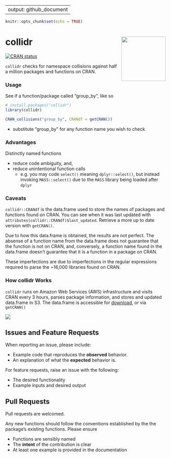 
---
output: github_document
---
  
```r
knitr::opts_chunk$set(echo = TRUE)
```

# collidr <a href='https://github.com/stevecondylios/collidr'><img src='man/figures/collidr.png' align="right" height="139" /></a>

[![CRAN status](https://www.r-pkg.org/badges/version/collidr)](https://cran.r-project.org/package=collidr)

`collidr` checks for namespace collisions against half a million packages and functions on CRAN. 

### Usage

See if a function/package called "group_by", like so

```R
# install.packages("collidr")
library(collidr)

CRAN_collisions("group_by", CRANdf = getCRAN())
```

* substitute "group_by" for any function name you wish to check


### Advantages

Distinctly named functions

* reduce code ambiguity, and,
* reduce unintentional function calls
    * e.g. you may code `select()` meaning `dplyr::select()`, 
    but instead invoking `MASS::select()` due to the `MASS` library being loaded after `dplyr`


### Caveats

`collidr::CRANdf` is the data.frame used to store the names of packages and functions found on CRAN.
You can see when it was last updated with `attributes(collidr::CRANdf)$last_updated`. Retrieve a more up
to date version with `getCRAN()`.

Due to how this data.frame is obtained, the results are not perfect. The absense of a function name
from the data.frame does not guarantee that the function is not on CRAN, and, conversely, a function
name found in the data.frame doesn't guarantee that it is a function in a package on CRAN.

These imperfections are due to imperfections in the regular expressions required to parse the ~16,000 
libraries found on CRAN.

### How collidr Works

`collidr` runs on Amazon Web Services (AWS) infrastructure and visits CRAN every 3 hours, parses 
package information, and stores and updated data.frame in S3. The data.frame is accessible for 
[download](https://collidr-api.s3-ap-southeast-2.amazonaws.com/pfd.RDS), or via `getCRAN()`

![](man/figures/flowchart.png)




## Issues and Feature Requests

When reporting an issue, please include:

* Example code that reproduces the **observed** behavior.
* An explanation of what the **expected** behavior is.


For feature requests, raise an issue with the following:

* The desired functionality
* Example inputs and desired output



## Pull Requests

Pull requests are welcomed. 

Any new functions should follow the conventions established by the the package's existing functions. Please ensure

* Functions are sensibly named
* The __intent__ of the contribution is clear
* At least one example is provided in the documentation

